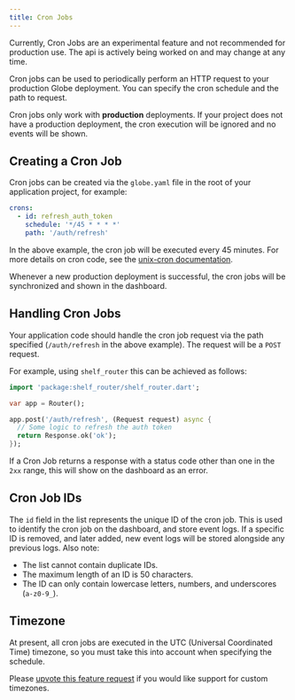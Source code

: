 ```yaml
---
title: Cron Jobs
---
```


<Warning>
Currently, Cron Jobs are an experimental feature and not recommended for production use. The api is actively being worked on and may change at any time.
</Warning>

Cron jobs can be used to periodically perform an HTTP request to your production Globe deployment. You can specify the cron schedule and the path to request.

Cron jobs only work with **production** deployments. If your project does not have a production deployment, the cron execution will be ignored and no events will be shown.

## Creating a Cron Job

Cron jobs can be created via the `globe.yaml` file in the root of your application project, for example:

```yaml
crons:
  - id: refresh_auth_token
    schedule: '*/45 * * * *'
    path: '/auth/refresh'
```

In the above example, the cron job will be executed every 45 minutes. For more details on cron code, see the [unix-cron documentation](https://man7.org/linux/man-pages/man5/crontab.5.html).

Whenever a new production deployment is successful, the cron jobs will be synchronized and shown in the dashboard.

## Handling Cron Jobs

Your application code should handle the cron job request via the path specified (`/auth/refresh` in the above example). The request will be a `POST` request.

For example, using `shelf_router` this can be achieved as follows:

```dart
import 'package:shelf_router/shelf_router.dart';

var app = Router();

app.post('/auth/refresh', (Request request) async {
  // Some logic to refresh the auth token
  return Response.ok('ok');
});
```

If a Cron Job returns a response with a status code other than one in the `2xx` range, this will show on the dashboard as an error.

## Cron Job IDs

The `id` field in the list represents the unique ID of the cron job. This is used to identify the cron job on the dashboard, and store event logs.
If a specific ID is removed, and later added, new event logs will be stored alongside any previous logs. Also note:

- The list cannot contain duplicate IDs.
- The maximum length of an ID is 50 characters.
- The ID can only contain lowercase letters, numbers, and underscores (`a-z0-9_`).

## Timezone

At present, all cron jobs are executed in the UTC (Universal Coordinated Time) timezone, so you must take this into account when specifying the schedule.

Please [upvote this feature request](https://invertase.canny.io/globe/p/custom-cron-job-timezones) if you would like support for custom timezones.
